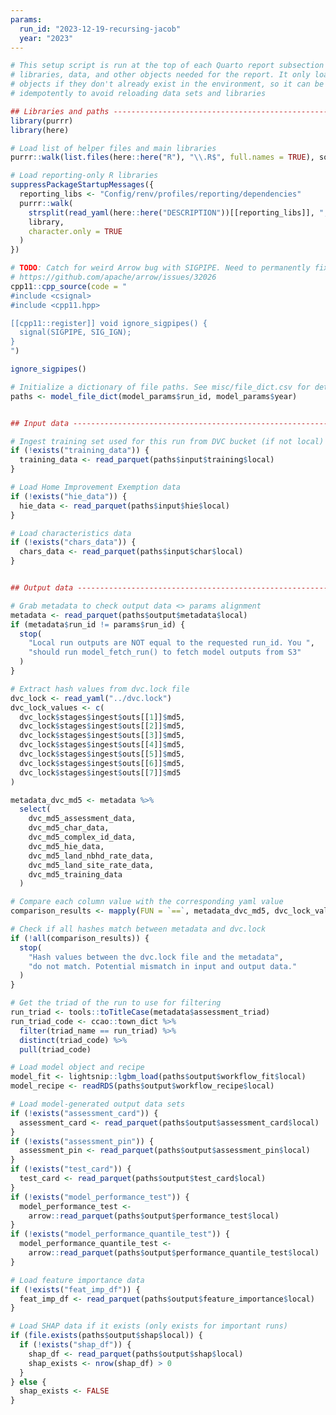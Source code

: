 ```yaml
---
params:
  run_id: "2023-12-19-recursing-jacob"
  year: "2023"
---
```


```r
# This setup script is run at the top of each Quarto report subsection to load
# libraries, data, and other objects needed for the report. It only loads
# objects if they don't already exist in the environment, so it can be run
# idempotently to avoid reloading data sets and libraries

## Libraries and paths ---------------------------------------------------------
library(purrr)
library(here)

# Load list of helper files and main libraries
purrr::walk(list.files(here::here("R"), "\\.R$", full.names = TRUE), source)

# Load reporting-only R libraries
suppressPackageStartupMessages({
  reporting_libs <- "Config/renv/profiles/reporting/dependencies"
  purrr::walk(
    strsplit(read_yaml(here::here("DESCRIPTION"))[[reporting_libs]], ", ")[[1]],
    library,
    character.only = TRUE
  )
})

# TODO: Catch for weird Arrow bug with SIGPIPE. Need to permanently fix later
# https://github.com/apache/arrow/issues/32026
cpp11::cpp_source(code = "
#include <csignal>
#include <cpp11.hpp>

[[cpp11::register]] void ignore_sigpipes() {
  signal(SIGPIPE, SIG_IGN);
}
")

ignore_sigpipes()

# Initialize a dictionary of file paths. See misc/file_dict.csv for details
paths <- model_file_dict(model_params$run_id, model_params$year)


## Input data ------------------------------------------------------------------

# Ingest training set used for this run from DVC bucket (if not local)
if (!exists("training_data")) {
  training_data <- read_parquet(paths$input$training$local)
}

# Load Home Improvement Exemption data
if (!exists("hie_data")) {
  hie_data <- read_parquet(paths$input$hie$local)
}

# Load characteristics data
if (!exists("chars_data")) {
  chars_data <- read_parquet(paths$input$char$local)
}


## Output data -----------------------------------------------------------------

# Grab metadata to check output data <> params alignment
metadata <- read_parquet(paths$output$metadata$local)
if (metadata$run_id != params$run_id) {
  stop(
    "Local run outputs are NOT equal to the requested run_id. You ",
    "should run model_fetch_run() to fetch model outputs from S3"
  )
}

# Extract hash values from dvc.lock file
dvc_lock <- read_yaml("../dvc.lock")
dvc_lock_values <- c(
  dvc_lock$stages$ingest$outs[[1]]$md5,
  dvc_lock$stages$ingest$outs[[2]]$md5,
  dvc_lock$stages$ingest$outs[[3]]$md5,
  dvc_lock$stages$ingest$outs[[4]]$md5,
  dvc_lock$stages$ingest$outs[[5]]$md5,
  dvc_lock$stages$ingest$outs[[6]]$md5,
  dvc_lock$stages$ingest$outs[[7]]$md5
)

metadata_dvc_md5 <- metadata %>%
  select(
    dvc_md5_assessment_data,
    dvc_md5_char_data,
    dvc_md5_complex_id_data,
    dvc_md5_hie_data,
    dvc_md5_land_nbhd_rate_data,
    dvc_md5_land_site_rate_data,
    dvc_md5_training_data
  )

# Compare each column value with the corresponding yaml value
comparison_results <- mapply(FUN = `==`, metadata_dvc_md5, dvc_lock_values)

# Check if all hashes match between metadata and dvc.lock
if (!all(comparison_results)) {
  stop(
    "Hash values between the dvc.lock file and the metadata",
    "do not match. Potential mismatch in input and output data."
  )
}

# Get the triad of the run to use for filtering
run_triad <- tools::toTitleCase(metadata$assessment_triad)
run_triad_code <- ccao::town_dict %>%
  filter(triad_name == run_triad) %>%
  distinct(triad_code) %>%
  pull(triad_code)

# Load model object and recipe
model_fit <- lightsnip::lgbm_load(paths$output$workflow_fit$local)
model_recipe <- readRDS(paths$output$workflow_recipe$local)

# Load model-generated output data sets
if (!exists("assessment_card")) {
  assessment_card <- read_parquet(paths$output$assessment_card$local)
}
if (!exists("assessment_pin")) {
  assessment_pin <- read_parquet(paths$output$assessment_pin$local)
}
if (!exists("test_card")) {
  test_card <- read_parquet(paths$output$test_card$local)
}
if (!exists("model_performance_test")) {
  model_performance_test <-
    arrow::read_parquet(paths$output$performance_test$local)
}
if (!exists("model_performance_quantile_test")) {
  model_performance_quantile_test <-
    arrow::read_parquet(paths$output$performance_quantile_test$local)
}

# Load feature importance data
if (!exists("feat_imp_df")) {
  feat_imp_df <- read_parquet(paths$output$feature_importance$local)
}

# Load SHAP data if it exists (only exists for important runs)
if (file.exists(paths$output$shap$local)) {
  if (!exists("shap_df")) {
    shap_df <- read_parquet(paths$output$shap$local)
    shap_exists <- nrow(shap_df) > 0
  }
} else {
  shap_exists <- FALSE
}
```
